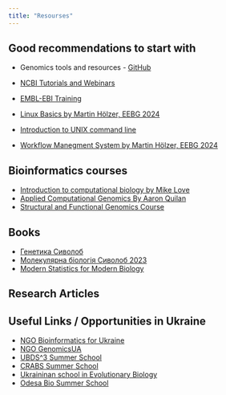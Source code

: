 ```yaml
---
title: "Resourses"
---
```


## Good recommendations to start with

-   Genomics tools and resources - [GitHub](https://github.com/crazyhottommy/getting-started-with-genomics-tools-and-resources?tab=readme-ov-file)

-   [NCBI Tutorials and Webinars](https://www.ncbi.nlm.nih.gov/home/tutorials/)

-   [EMBL-EBI Training](https://www.ebi.ac.uk/training/online/)

- [Linux Basics by Martin Hölzer, EEBG 2024](https://docs.google.com/presentation/d/14xELo7lDbd-FYuy144ZDK1tV_ZBdBYun_COelrKYWps/edit?slide=id.p#slide=id.p)
- [Introduction to UNIX command line](https://ngs-docs.github.io/2021-august-remote-computing/introduction-to-the-unix-command-line.html)
- [Workflow Manegment System by Martin Hölzer, EEBG 2024](https://docs.google.com/presentation/d/1CgFtt7W3c4mlJ9Asd0cQA0L72dPEiGHhonAhxWoDwZA/edit?slide=id.p1#slide=id.p1)

## Bioinformatics courses

-   [Introduction to computational biology by Mike Love](https://biodatascience.github.io/compbio/)
-   [Applied Computational Genomics By Aaron Quilan](https://github.com/quinlan-lab/applied-computational-genomics#course-lecture-slides)
- [Structural and Functional Genomics Course](https://drive.google.com/drive/folders/1SBncGk2tQ1PPmdaPAjz-NIovsROZKrKj)

## Books

-   [Генетика Сиволоб](https://biomed.knu.ua/images/stories/Kafedry/Genetika/Biblioteka/Genetyka_site/Genetics_sivolob_et_al.pdf)
-   [Молекулярна біологія Сиволоб 2023](https://drive.google.com/file/d/17B5vbVynpqq8co08fYty7iT3k0TSxMAv/view)
- [Modern Statistics for Modern Biology](https://www.huber.embl.de/msmb/)


## Research Articles

## Useful Links / Opportunities in Ukraine

- [NGO Bioinformatics for Ukraine](https://bioinformaticsforukraine.com/)
- [NGO GenomicsUA](https://genomics.org.ua/legal/)
- [UBDS^3 Summer School](https://www.bds3.org/)
- [CRABS Summer School](https://crabs.kse.ua/)
- [Ukraininan school in Evolutionary Biology](https://biology.karazin.ua/useb-evolbiol.html)
- [Odesa Bio Summer School](https://www.facebook.com/BioSummerSchoolONU/)
